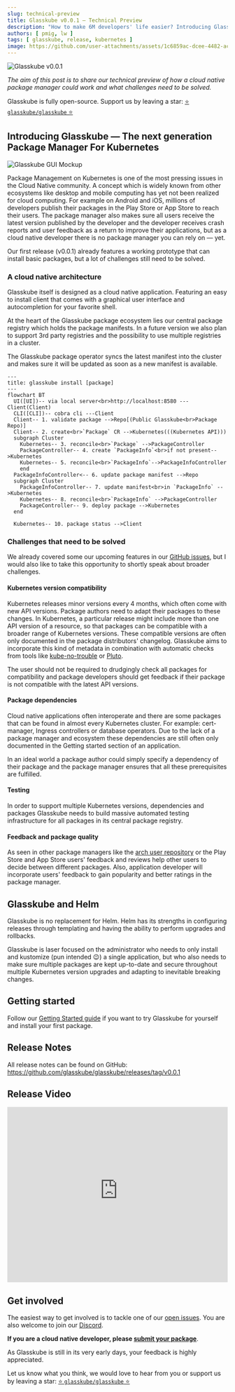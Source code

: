 ```yaml
---
slug: technical-preview
title: Glasskube v0.0.1 — Technical Preview
description: "How to make 6M developers' life easier? Introducing Glasskube—The next generation Package Manager For Kubernetes"
authors: [ pmig, lw ]
tags: [ glasskube, release, kubernetes ]
image: https://github.com/user-attachments/assets/1c6859ac-dcee-4482-ac66-58a342bc0352
---
```



![Glasskube v0.0.1](https://github.com/user-attachments/assets/1c6859ac-dcee-4482-ac66-58a342bc0352)

*The aim of this post is to share our technical preview of how a cloud native package manager could work and what challenges need to be solved.*

<!-- truncate -->

Glasskube is fully open-source. Support us by leaving a star: [⭐ `glasskube/glasskube` ⭐](https://github.com/glasskube/glasskube/)

## Introducing Glasskube — The next generation Package Manager For Kubernetes

![Glasskube GUI Mockup](https://github.com/glasskube/operator/assets/3041752/71d0da0c-34ac-40b7-8740-bd2a81ca9f07)

Package Management on Kubernetes is one of the most pressing issues in the Cloud Native community.
A concept which is widely known from other ecosystems like desktop and mobile computing has yet not been realized for cloud computing.
For example on Android and iOS, millions of developers publish their packages in the Play Store or App Store to reach their users.
The package manager also makes sure all users receive the latest version published by the developer and the developer receives
crash reports and user feedback as a return to improve their applications,
but as a cloud native developer there is no package manager you can rely on — yet.

Our first release (v0.0.1) already features a working prototype that can install basic packages, but a lot of challenges still need to be solved.

### A cloud native architecture

Glasskube itself is designed as a cloud native application.
Featuring an easy to install client that comes with a graphical user interface and autocompletion for your favorite shell.

At the heart of the Glasskube package ecosystem lies our central package registry which holds the package manifests.
In a future version we also plan to support 3rd party registries and the possibility to use multiple registries in a cluster.

The Glasskube package operator syncs the latest manifest into the cluster and makes sure it will be updated as soon as a new manifest is available.

```mermaid
---
title: glasskube install [package]
---
flowchart BT
  UI([UI])-- via local server<br>http://localhost:8580 ---Client(Client)
  CLI([CLI])-- cobra cli ---Client
  Client-- 1. validate package -->Repo[(Public Glasskube<br>Package Repo)]
  Client-- 2. create<br>`Package` CR -->Kubernetes(((Kubernetes API)))
  subgraph Cluster
    Kubernetes-- 3. reconcile<br>`Package` -->PackageController
    PackageController-- 4. create `PackageInfo`<br>if not present-->Kubernetes
    Kubernetes-- 5. reconcile<br>`PackageInfo`-->PackageInfoController
    end
  PackageInfoController<-- 6. update package manifest -->Repo
  subgraph Cluster
    PackageInfoController-- 7. update manifest<br>in `PackageInfo` -->Kubernetes
    Kubernetes-- 8. reconcile<br>`PackageInfo` -->PackageController
    PackageController-- 9. deploy package -->Kubernetes
  end

  Kubernetes-- 10. package status -->Client
```

### Challenges that need to be solved

We already covered some our upcoming features in our [GitHub issues](https://github.com/glasskube/glasskube/issues), but I would also like to take this opportunity to shortly speak about broader challenges.

#### Kubernetes version compatibility

Kubernetes releases minor versions every 4 months, which often come with new API versions. Package authors need to adapt their packages to these changes.
In Kubernetes, a particular release might include more than one API version of a resource, so that packages can be compatible with a broader range of Kubernetes versions.
These compatible versions are often only documented in the package distributors' changelog.
Glasskube aims to incorporate this kind of metadata in combination with automatic checks from tools like [kube-no-trouble](https://github.com/doitintl/kube-no-trouble)
or [Pluto](https://github.com/FairwindsOps/pluto).

The user should not be required to drudgingly check all packages for compatibility and package developers should get feedback if their package is not compatible with the latest API versions.

#### Package dependencies

Cloud native applications often interoperate and there are some packages that can be found in almost every Kubernetes cluster. For example: cert-manager, Ingress controllers or
database operators. Due to the lack of a package manager and ecosystem these dependencies are still often only documented in the Getting started section of an application.

In an ideal world a package author could simply specify a dependency of their package and the package manager ensures that all these prerequisites are fulfilled.

#### Testing

In order to support multiple Kubernetes versions, dependencies and packages Glasskube needs to build massive automated testing infrastructure for all packages in its central package registry.

#### Feedback and package quality

As seen in other package managers like the [arch user repository](https://aur.archlinux.org/) or the Play Store and App Store
users' feedback and reviews help other users to decide between different packages.
Also, application developer will incorporate users' feedback to gain popularity and better ratings in the package manager.

## Glasskube and Helm

Glasskube is no replacement for Helm. Helm has its strengths in configuring releases through templating and having the ability to perform upgrades and rollbacks.

Glasskube is laser focused on the administrator who needs to only install and kustomize (pun intended 😉) a single application, but who also needs to make sure multiple
packages are kept up-to-date and secure throughout multiple Kubernetes version upgrades and adapting to inevitable breaking changes.

## Getting started

Follow our [Getting Started guide](/docs/getting-started/install) if you want to try Glasskube for yourself and install your first package.

<Install/>

## Release Notes

All release notes can be found on GitHub: https://github.com/glasskube/glasskube/releases/tag/v0.0.1

## Release Video

<iframe width="100%" height="400" src="https://www.youtube-nocookie.com/embed/uAtzPRehBl4?si=UOEHmqYtFceL-sLJ"
        title="YouTube video player" frameborder="0"
        allow="accelerometer; autoplay; clipboard-write; encrypted-media; gyroscope; picture-in-picture; web-share" allowfullscreen></iframe>

## Get involved

The easiest way to get involved is to tackle one of our [open issues](https://github.com/glasskube/glasskube/issues).
You are also welcome to join our [Discord](https://discord.gg/SxH6KUCGH7).

**If you are a cloud native developer, please [submit your package](https://github.com/glasskube/glasskube/discussions/90)**.

As Glasskube is still in its very early days, your feedback is highly appreciated.

Let us know what you think, we would love to hear from you or support us by leaving a star: [⭐ `glasskube/glasskube` ⭐](https://github.com/glasskube/glasskube/)
